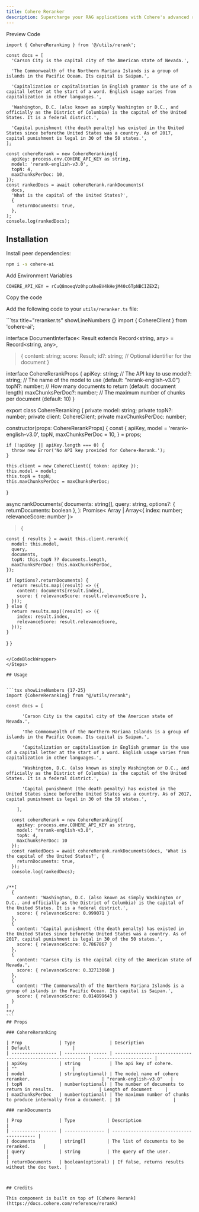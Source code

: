 ```yaml
---
title: Cohere Reranker
description: Supercharge your RAG applications with Cohere's advanced reranking API. Reorder and refine document relevance effortlessly.
---
```


<Tabs defaultValue="preview">

<TabsList>
  <TabsTrigger value="preview">Preview</TabsTrigger>
  <TabsTrigger value="code">Code</TabsTrigger>
</TabsList>

<TabsContent value="preview">
  <ComponentPreviewTemp>
    <ReRankerDemo />
  </ComponentPreviewTemp>
</TabsContent>

<TabsContent value="code">

<CodeBlockWrapper>

```tsx showLineNumbers {15-27}
import { CohereReranking } from '@/utils/rerank';

const docs = [
  'Carson City is the capital city of the American state of Nevada.',

  'The Commonwealth of the Northern Mariana Islands is a group of islands in the Pacific Ocean. Its capital is Saipan.',

  'Capitalization or capitalisation in English grammar is the use of a capital letter at the start of a word. English usage varies from capitalization in other languages.',

  'Washington, D.C. (also known as simply Washington or D.C., and officially as the District of Columbia) is the capital of the United States. It is a federal district.',

  'Capital punishment (the death penalty) has existed in the United States since beforethe United States was a country. As of 2017, capital punishment is legal in 30 of the 50 states.',
];

const cohereRerank = new CohereReranking({
  apiKey: process.env.COHERE_API_KEY as string,
  model: 'rerank-english-v3.0',
  topN: 4,
  maxChunksPerDoc: 10,
});
const rankedDocs = await cohereRerank.rankDocuments(
  docs,
  'What is the capital of the United States?',
  {
    returnDocuments: true,
  },
);
console.log(rankedDocs);
```

</CodeBlockWrapper>

</TabsContent>

</Tabs>

## Installation

<Steps>

<Step>Install peer dependencies:</Step>

```bash
npm i -s cohere-ai
```

<Step>Add Environment Variables</Step>

```tsx title=".env" showLineNumbers {}
COHERE_API_KEY = rCuQ8moeqVz0hpcAheBV4kHejM40c6TpNBCIZEXZ;
```

<Step>Copy the code</Step>

Add the following code to your `utils/reranker.ts` file:

<CodeBlockWrapper>
```tsx title="reranker.ts" showLineNumbers {}
import { CohereClient } from 'cohere-ai';

interface DocumentInterface<
Result extends Record<string, any> = Record<string, any>,

> {
> content: string;
> score: Result;
> id?: string; // Optional identifier for the document
> }

interface CohereRerankProps {
apiKey: string; // The API key to use
model?: string; // The name of the model to use (default: "rerank-english-v3.0")
topN?: number; // How many documents to return (default: document length)
maxChunksPerDoc?: number; // The maximum number of chunks per document (default: 10)
}

export class CohereReranking {
  private model: string;
  private topN?: number;
  private client: CohereClient;
  private maxChunksPerDoc: number;

constructor(props: CohereRerankProps) {
const {
apiKey,
model = 'rerank-english-v3.0',
topN,
maxChunksPerDoc = 10,
} = props;

    if (!apiKey || apiKey.length === 0) {
      throw new Error('No API key provided for Cohere-Rerank.');
    }

    this.client = new CohereClient({ token: apiKey });
    this.model = model;
    this.topN = topN;
    this.maxChunksPerDoc = maxChunksPerDoc;

}

async rankDocuments(
documents: string[],
query: string,
options?: { returnDocuments: boolean },
): Promise<
Array<DocumentInterface> | Array<{ index: number; relevanceScore: number }>

> {

    const { results } = await this.client.rerank({
      model: this.model,
      query,
      documents,
      topN: this.topN ?? documents.length,
      maxChunksPerDoc: this.maxChunksPerDoc,
    });

    if (options?.returnDocuments) {
      return results.map((result) => ({
        content: documents[result.index],
        score: { relevanceScore: result.relevanceScore },
      }));
    } else {
      return results.map((result) => ({
        index: result.index,
        relevanceScore: result.relevanceScore,
      }));
    }

}
}

````

</CodeBlockWrapper>
</Steps>

## Usage


```tsx showLineNumbers {17-25}
import {CohereReranking} from "@/utils/rerank";

const docs = [

      'Carson City is the capital city of the American state of Nevada.',

      'The Commonwealth of the Northern Mariana Islands is a group of islands in the Pacific Ocean. Its capital is Saipan.',

      'Capitalization or capitalisation in English grammar is the use of a capital letter at the start of a word. English usage varies from capitalization in other languages.',

      'Washington, D.C. (also known as simply Washington or D.C., and officially as the District of Columbia) is the capital of the United States. It is a federal district.',

      'Capital punishment (the death penalty) has existed in the United States since beforethe United States was a country. As of 2017, capital punishment is legal in 30 of the 50 states.',

    ],

  const cohereRerank = new CohereReranking({
    apiKey: process.env.COHERE_API_KEY as string,
    model: "rerank-english-v3.0",
    topN: 4,
    maxChunksPerDoc: 10
  });
  const rankedDocs = await cohereRerank.rankDocuments(docs, 'What is the capital of the United States?', {
    returnDocuments: true,
  });
  console.log(rankedDocs);


/**[
  {
    content: 'Washington, D.C. (also known as simply Washington or D.C., and officially as the District of Columbia) is the capital of the United States. It is a federal district.',
    score: { relevanceScore: 0.999071 }
  },
  {
    content: 'Capital punishment (the death penalty) has existed in the United States since beforethe United States was a country. As of 2017, capital punishment is legal in 30 of the 50 states.',
    score: { relevanceScore: 0.7867867 }
  },
  {
    content: 'Carson City is the capital city of the American state of Nevada.',
    score: { relevanceScore: 0.32713068 }
  },
  {
    content: 'The Commonwealth of the Northern Mariana Islands is a group of islands in the Pacific Ocean. Its capital is Saipan.',
    score: { relevanceScore: 0.014899643 }
  }
]
**/
```
## Props

### CohereReranking

| Prop              | Type             | Description                                                 | Default                |
| ----------------- | ---------------- | ----------------------------------------------------------- | ---------------------- |
| apiKey            | string           | The api key of cohere.                               | ""                     |
| model             | string(optional) | The model name of cohere reranker.                           | "rerank-english-v3.0"   |
| topN              | number(optional) | The number of documents to return in results.                 | Length of document     |
| maxChunksPerDoc   | number(optional) | The maximum number of chunks to produce internally from a document. | 10                    |

### rankDocuments

| Prop              | Type            | Description                               |
| ----------------- | --------------- | ----------------------------------------- |
| documents         | string[]        | The list of documents to be reranked.     |
| query             | string          | The query of the user.                    |
| returnDocuments   | boolean(optional) | If false, returns results without the doc text. |



## Credits

This component is built on top of [Cohere Rerank](https://docs.cohere.com/reference/rerank)

````
